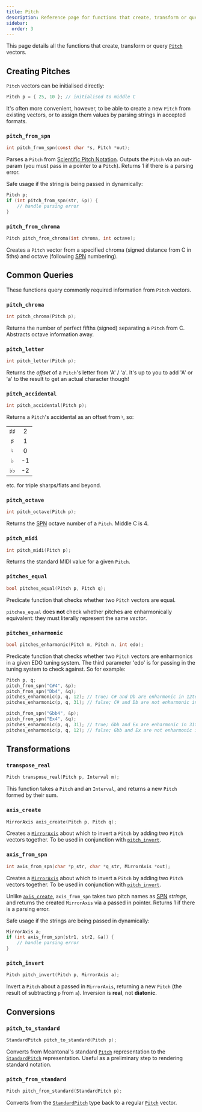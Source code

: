 ```yaml
---
title: Pitch
description: Reference page for functions that create, transform or query Pitch vectors.
sidebar:
  order: 3
---
```



This page details all the functions that create, transform or query [`Pitch`](/c/types/#pitch) vectors.

## Creating Pitches

`Pitch` vectors can be initialised directly:

```c
Pitch p = { 25, 10 }; // initialised to middle C
```

It's often more convenient, however, to be able to create a new `Pitch` from existing vectors, or to assign them values by parsing strings in accepted formats.

### `pitch_from_spn`

```c
int pitch_from_spn(const char *s, Pitch *out);
```

Parses a `Pitch` from [Scientific Pitch Notation](https://en.wikipedia.org/wiki/Scientific_pitch_notation). Outputs the `Pitch` via an out-param (you must pass in a pointer to a `Pitch`). Returns 1 if there is a parsing error.

Safe usage if the string is being passed in dynamically:

```c
Pitch p;
if (int pitch_from_spn(str, &p)) {
    // handle parsing error
}
```

### `pitch_from_chroma`

```c
Pitch pitch_from_chroma(int chroma, int octave);
```

Creates a `Pitch` vector from a specified chroma (signed distance from C in 5ths) and octave (following [SPN](https://en.wikipedia.org/wiki/Scientific_pitch_notation) numbering).

## Common Queries

These functions query commonly required information from `Pitch` vectors.

### `pitch_chroma`

```c
int pitch_chroma(Pitch p);
```

Returns the number of perfect fifths (signed) separating a `Pitch` from C. Abstracts octave information away.

### `pitch_letter`

```c
int pitch_letter(Pitch p);
```

Returns the _offset_ of a `Pitch`'s letter from 'A' / 'a'. It's up to you to add 'A' or 'a' to the result to get an actual character though!

### `pitch_accidental`

```c
int pitch_accidental(Pitch p);
```

Returns a `Pitch`'s accidental as an offset from $\natural$, so:

|                |     |
| :------------: | :-: |
| $\sharp\sharp$ |  2  |
|    $\sharp$    |  1  |
|   $\natural$   |  0  |
|    $\flat$     | -1  |
|  $\flat\flat$  | -2  |

etc. for triple sharps/flats and beyond.

### `pitch_octave`

```c
int pitch_octave(Pitch p);
```

Returns the [SPN](https://en.wikipedia.org/wiki/Scientific_pitch_notation) octave number of a `Pitch`. Middle C is 4.

### `pitch_midi`

```c
int pitch_midi(Pitch p);
```

Returns the standard MIDI value for a given `Pitch`.

### `pitches_equal`

```c
bool pitches_equal(Pitch p, Pitch q);
```

Predicate function that checks whether two `Pitch` vectors are equal.

<Aside type="caution">

`pitches_equal` does **not** check whether pitches are enharmonically equivalent: they must literally represent the same *vector*.

</Aside>

### `pitches_enharmonic`

```c
bool pitches_enharmonic(Pitch m, Pitch n, int edo);
```

Predicate function that checks whether two `Pitch` vectors are enharmonics in a given EDO tuning system. The third parameter 'edo' is for passing in the tuning system to check against. So for example:

```c
Pitch p, q;
pitch_from_spn("C#4", &p);
pitch_from_spn("Db4", &q);
pitches_enharmonic(p, q, 12); // true; C# and Db are enharmonic in 12tet
pitches_enharmonic(p, q, 31); // false; C# and Db are not enharmonic in 31tet

pitch_from_spn("Gbb4", &p);
pitch_from_spn("Ex4", &q);
pitches_enharmonic(p, q, 31); // true; Gbb and Ex are enharmonic in 31tet
pitches_enharmonic(p, q, 12); // false; Gbb and Ex are not enharmonic in 12tet
```

## Transformations

### `transpose_real`

```c
Pitch transpose_real(Pitch p, Interval m);
```

This function takes a `Pitch` and an `Interval`, and returns a new `Pitch` formed by their sum.

### `axis_create`

```c
MirrorAxis axis_create(Pitch p, Pitch q);
```

Creates a [`MirrorAxis`](/c/types/#mirroraxis) about which to invert a `Pitch` by adding two `Pitch` vectors together. To be used in conjunction with [`pitch_invert`](/c/pitch/#pitch_invert).

### `axis_from_spn`

```c
int axis_from_spn(char *p_str, char *q_str, MirrorAxis *out);
```

Creates a [`MirrorAxis`](/c/types/#mirroraxis) about which to invert a `Pitch` by adding two `Pitch` vectors together. To be used in conjunction with [`pitch_invert`](/c/pitch/#pitch_invert).

Unlike [`axis_create`](/c/pitch/#axis_create), `axis_from_spn` takes two pitch names as [SPN](https://en.wikipedia.org/wiki/Scientific_pitch_notation) *strings*, and returns the created `MirrorAxis` via a passed in pointer. Returns 1 if there is a parsing error.

Safe usage if the strings are being passed in dynamically:

```c
MirrorAxis a;
if (int axis_from_spn(str1, str2, &a)) {
    // handle parsing error
}

```
### `pitch_invert`

```c
Pitch pitch_invert(Pitch p, MirrorAxis a);
```

Invert a `Pitch` about a passed in `MirrorAxis`, returning a new `Pitch` (the result of subtracting `p` from `a`). Inversion is **real**, not **diatonic**.

## Conversions

### `pitch_to_standard`

```c
StandardPitch pitch_to_standard(Pitch p);
```

Converts from Meantonal's standard [`Pitch`](/c/types/#pitch) representation to the [`StandardPitch`](/c/types/#standardpitch) representation. Useful as a preliminary step to rendering standard notation.

### `pitch_from_standard`

```c
Pitch pitch_from_standard(StandardPitch p);
```

Converts from the [`StandardPitch`](/c/types/#standardpitch) type back to a regular [`Pitch`](/c/types/#pitch) vector.
